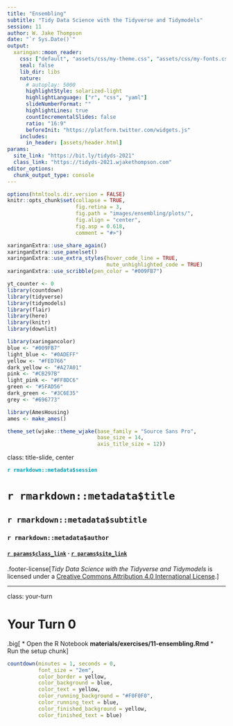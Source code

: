 ```yaml
---
title: "Ensembling"
subtitle: "Tidy Data Science with the Tidyverse and Tidymodels"
session: 11
author: W. Jake Thompson
date: "`r Sys.Date()`"
output:
  xaringan::moon_reader:
    css: ["default", "assets/css/my-theme.css", "assets/css/my-fonts.css"]
    seal: false 
    lib_dir: libs
    nature:
      # autoplay: 5000
      highlightStyle: solarized-light
      highlightLanguage: ["r", "css", "yaml"]
      slideNumberFormat: "" 
      highlightLines: true
      countIncrementalSlides: false
      ratio: "16:9"
      beforeInit: "https://platform.twitter.com/widgets.js"
    includes:
      in_header: [assets/header.html]
params:
  site_link: "https://bit.ly/tidyds-2021"
  class_link: "https://tidyds-2021.wjakethompson.com"
editor_options: 
  chunk_output_type: console
---
```


```r
options(htmltools.dir.version = FALSE)
knitr::opts_chunk$set(collapse = TRUE,
                      fig.retina = 3,
                      fig.path = "images/ensembling/plots/",
                      fig.align = "center",
                      fig.asp = 0.618,
                      comment = "#>")

xaringanExtra::use_share_again()
xaringanExtra::use_panelset()
xaringanExtra::use_extra_styles(hover_code_line = TRUE,
                                mute_unhighlighted_code = TRUE)
xaringanExtra::use_scribble(pen_color = "#009FB7")

yt_counter <- 0
library(countdown)
library(tidyverse)
library(tidymodels)
library(flair)
library(here)
library(knitr)
library(downlit)

library(xaringancolor)
blue <- "#009FB7"
light_blue <- "#0ADEFF"
yellow <- "#FED766"
dark_yellow <- "#A27A01"
pink <- "#CB297B"
light_pink <- "#FF8DC6"
green <- "#5FAD56"
dark_green <- "#3C6E35"
grey <- "#696773"

library(AmesHousing)
ames <- make_ames()

theme_set(wjake::theme_wjake(base_family = "Source Sans Pro",
                             base_size = 14,
                             axis_title_size = 12))
```

class: title-slide, center

<span class="fa-stack fa-4x">
  <i class="fa fa-circle fa-stack-2x" style="color: #ffffff;"></i>
  <strong class="fa-stack-1x" style="color:#009FB7;">`r rmarkdown::metadata$session`</strong>
</span> 

# `r rmarkdown::metadata$title`

## `r rmarkdown::metadata$subtitle`

### `r rmarkdown::metadata$author`

#### [`r params$class_link`](`r params$class_link`) &#183; [`r params$site_link`](`r params$site_link`)

.footer-license[*Tidy Data Science with the Tidyverse and Tidymodels* is licensed under a [Creative Commons Attribution 4.0 International License](https://creativecommons.org/licenses/by/4.0/).]

<div style = "position:fixed; visibility: hidden">
  $$\require{color}\definecolor{blue}{rgb}{0, 0.623529411764706, 0.717647058823529}$$
  $$\require{color}\definecolor{light_blue}{rgb}{0.0392156862745098, 0.870588235294118, 1}$$
  $$\require{color}\definecolor{yellow}{rgb}{0.996078431372549, 0.843137254901961, 0.4}$$
  $$\require{color}\definecolor{dark_yellow}{rgb}{0.635294117647059, 0.47843137254902, 0.00392156862745098}$$
  $$\require{color}\definecolor{pink}{rgb}{0.796078431372549, 0.16078431372549, 0.482352941176471}$$
  $$\require{color}\definecolor{light_pink}{rgb}{1, 0.552941176470588, 0.776470588235294}$$
  $$\require{color}\definecolor{grey}{rgb}{0.411764705882353, 0.403921568627451, 0.450980392156863}$$
</div>
  
<script type="text/x-mathjax-config">
  MathJax.Hub.Config({
    TeX: {
      Macros: {
        blue: ["{\\color{blue}{#1}}", 1],
        light_blue: ["{\\color{light_blue}{#1}}", 1],
        yellow: ["{\\color{yellow}{#1}}", 1],
        dark_yellow: ["{\\color{dark_yellow}{#1}}", 1],
        pink: ["{\\color{pink}{#1}}", 1],
        light_pink: ["{\\color{light_pink}{#1}}", 1],
        grey: ["{\\color{grey}{#1}}", 1]
      },
      loader: {load: ['[tex]/color']},
      tex: {packages: {'[+]': ['color']}}
    }
  });
</script>

---
class: your-turn

# Your Turn 0

.big[
* Open the R Notebook **materials/exercises/11-ensembling.Rmd**
* Run the setup chunk
]

```r
countdown(minutes = 1, seconds = 0,
          font_size = "2em",
          color_border = yellow,
          color_background = blue,
          color_text = yellow,
          color_running_background = "#F0F0F0",
          color_running_text = blue,
          color_finished_background = yellow,
          color_finished_text = blue)
```
